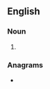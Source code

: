 ==English==

===Noun===
{{head|en|noun form}}

# {{plural of|azurine|lang=en}}

===Anagrams===
* {{anagrams|en|a=aeinrsuz|azuresin|suzerain}}